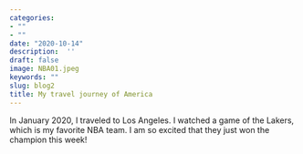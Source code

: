 ```yaml
---
categories:
- ""
- ""
date: "2020-10-14"
description:  ''
draft: false
image: NBA01.jpeg
keywords: ""
slug: blog2
title: My travel journey of America
---
```


In January 2020, I traveled to Los Angeles. I watched a game of the Lakers, which is my favorite NBA team. I am so excited that they just won the champion this week! 
